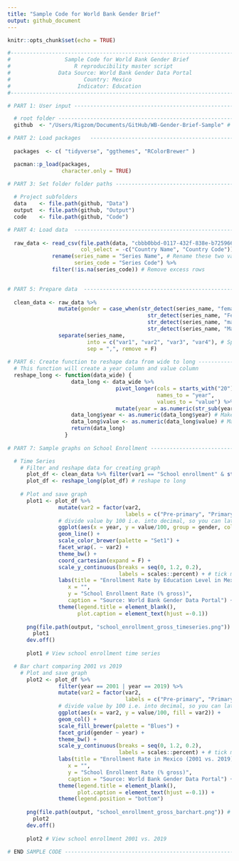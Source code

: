 ```yaml
---
title: "Sample Code for World Bank Gender Brief"
output: github_document
---
```


```r
knitr::opts_chunk$set(echo = TRUE)
```

```r
#------------------------------------------------------------------------------#
#                 Sample Code for World Bank Gender Brief                      #
#                    R reproducibility master script                           #
#               Data Source: World Bank Gender Data Portal                     #
#                       Country: Mexico                                        #
#                     Indicator: Education                                     #
#------------------------------------------------------------------------------#

# PART 1: User input ----------------------------------------------------------

  # root folder ---------------------------------------------------------------
  github  <- "/Users/Rigzom/Documents/GitHub/WB-Gender-Brief-Sample" # Replace with the root folder the repository was cloned

# PART 2: Load packages   -----------------------------------------------------
    
  packages  <- c( "tidyverse", "ggthemes", "RColorBrewer" )

  pacman::p_load(packages, 
                 character.only = TRUE) 

# PART 3: Set folder folder paths ---------------------------------------------
 
  # Project subfolders
  data    <- file.path(github, "Data")
  output  <- file.path(github, "Output")
  code    <- file.path(github, "Code")

# PART 4: Load data  ----------------------------------------------------------
  
  raw_data <- read_csv(file.path(data, "cbbb0bbd-0117-432f-838e-b725966c77ae_Data.csv"), 
                       col_select = -c("Country Name", "Country Code")) %>%   # Since we know the country is Mexico, these columns are not needed
              rename(series_name = "Series Name", # Rename these two variable so there are no character breaks
                     series_code = "Series Code") %>%
              filter(!is.na(series_code)) # Remove excess rows
  

# PART 5: Prepare data  -------------------------------------------------------
 
  clean_data <- raw_data %>% 
                mutate(gender = case_when(str_detect(series_name, "female") ~"Female", # Create a var for gender for easier filtering later
                                            str_detect(series_name, "Female") ~"Female",
                                            str_detect(series_name, "male") ~"Male",
                                            str_detect(series_name, "Male") ~"Male")) %>%
                separate(series_name, 
                         into = c("var1", "var2", "var3", "var4"), # Split series_name into 4 vars to make it easier for filtering later 
                         sep = ",", remove = F)
 
# PART 6: Create function to reshape data from wide to long -------------------
  # This function will create a year column and value column 
  reshape_long <- function(data_wide) {
                    data_long <- data_wide %>% 
                                  pivot_longer(cols = starts_with("20"),
                                               names_to = "year",
                                               values_to = "value") %>% 
                                  mutate(year = as.numeric(str_sub(year, 1,4))) # Covert year from "20xx [YR20xx]" to "20xx"
                    data_long$year <- as.numeric(data_long$year) # Make numeric 
                    data_long$value <- as.numeric(data_long$value) # Make numeric 
                    return(data_long)
                  }
  
# PART 7: Sample graphs on School Enrollment ----------------------------------

  # Time Series 
    # Filter and reshape data for creating graph  
      plot_df <- clean_data %>% filter(var1 == "School enrollment" & str_detect(var3, "% gross")) # filter data using relevant variables 
      plot_df <- reshape_long(plot_df) # reshape to long 
    
    # Plot and save graph 
      plot1 <- plot_df %>% 
                mutate(var2 = factor(var2, 
                                     labels = c("Pre-primary", "Primary", "Secondary", "Tertiary"))) %>% # Relabel with first letter capitalized
                # divide value by 100 i.e. into decimal, so you can later create y axis tick marks to show % (line 90)
                ggplot(aes(x = year, y = value/100, group = gender, colour = gender)) + 
                geom_line() +
                scale_color_brewer(palette = "Set1") +
                facet_wrap(. ~ var2) +
                theme_bw() +
                coord_cartesian(expand = F) +
                scale_y_continuous(breaks = seq(0, 1.2, 0.2),
                                   labels = scales::percent) + # tick marks in percent
                labs(title = "Enrollment Rate by Education Level in Mexico (2001 - 2019)",
                   x = "",
                   y = "School Enrollment Rate (% gross)",
                   caption = "Source: World Bank Gender Data Portal") +
                theme(legend.title = element_blank(),
                      plot.caption = element_text(hjust =-0.1)) 
      
      png(file.path(output, "school_enrollment_gross_timeseries.png")) # save in Output folder 
        plot1
      dev.off()
      
      plot1 # View school enrollment time series 

  # Bar chart comparing 2001 vs 2019
    # Plot and save graph 
      plot2 <- plot_df %>% 
                filter(year == 2001 | year == 2019) %>% 
                mutate(var2 = factor(var2, 
                                     labels = c("Pre-primary", "Primary", "Secondary", "Tertiary"))) %>% # Relabel with first letter capitalized
                # divide value by 100 i.e. into decimal, so you can later create y axis tick marks to show % 
                ggplot(aes(x = var2, y = value/100, fill = var2)) + 
                geom_col() +
                scale_fill_brewer(palette = "Blues") +
                facet_grid(gender ~ year) +
                theme_bw() +
                scale_y_continuous(breaks = seq(0, 1.2, 0.2),
                                   labels = scales::percent) + # tick marks in percent
                labs(title = "Enrollment Rate in Mexico (2001 vs. 2019)",
                   x = "",
                   y = "School Enrollment Rate (% gross)",
                   caption = "Source: World Bank Gender Data Portal") +
                theme(legend.title = element_blank(),
                      plot.caption = element_text(hjust =-0.1)) +
                theme(legend.position = "bottom")
      
      png(file.path(output, "school_enrollment_gross_barchart.png")) # save in Output folder 
        plot2  
      dev.off()
      
      plot2 # View school enrollment 2001 vs. 2019

# END SAMPLE CODE -------------------------------------------------------------
        
```
